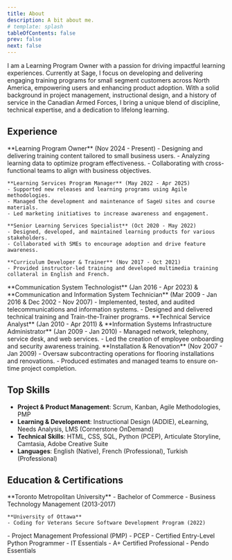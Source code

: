 ```yaml
---
title: About
description: A bit about me.
# template: splash
tableOfContents: false
prev: false
next: false
---
```



I am a Learning Program Owner with a passion for driving impactful learning experiences. Currently at Sage, I focus on developing and delivering engaging training programs for small segment customers across North America, empowering users and enhancing product adoption. With a solid background in project management, instructional design, and a history of service in the Canadian Armed Forces, I bring a unique blend of discipline, technical expertise, and a dedication to lifelong learning.

## Experience

<Card title="Learning ProgSage Software" icon="briefcase">
	**Learning Program Owner** (Nov 2024 - Present)
	- Designing and delivering training content tailored to small business users.
	- Analyzing learning data to optimize program effectiveness.
	- Collaborating with cross-functional teams to align with business objectives.

	**Learning Services Program Manager** (May 2022 - Apr 2025)
	- Supported new releases and learning programs using Agile methodologies.
	- Managed the development and maintenance of SageU sites and course materials.
	- Led marketing initiatives to increase awareness and engagement.

	**Senior Learning Services Specialist** (Oct 2020 - May 2022)
	- Designed, developed, and maintained learning products for various stakeholders.
	- Collaborated with SMEs to encourage adoption and drive feature awareness.

	**Curriculum Developer & Trainer** (Nov 2017 - Oct 2021)
	- Provided instructor-led training and developed multimedia training collateral in English and French.
</Card>
<Card title="Canadian Armed Forces" icon="briefcase">
	**Communication System Technologist** (Jan 2016 - Apr 2023) & **Communication and Information System Technician** (Mar 2009 - Jan 2016 & Dec 2002 - Nov 2007)
	- Implemented, tested, and audited telecommunications and information systems.
	- Designed and delivered technical training and Train-the-Trainer programs.
</Card>
<Card title="Alberta Innovates" icon="briefcase">
	**Technical Service Analyst** (Jan 2010 - Apr 2011) & **Information Systems Infrastructure Administrator** (Jan 2009 - Jan 2010)
	- Managed network, telephony, service desk, and web services.
	- Led the creation of employee onboarding and security awareness training.
</Card>
<Card title="Arikan Construction" icon="briefcase">
	**Installation & Renovation** (Nov 2007 - Jan 2009)
	- Oversaw subcontracting operations for flooring installations and renovations.
	- Produced estimates and managed teams to ensure on-time project completion.
</Card>

## Top Skills

- **Project & Product Management**: Scrum, Kanban, Agile Methodologies, PMP
- **Learning & Development**: Instructional Design (ADDIE), eLearning, Needs Analysis, LMS (Cornerstone OnDemand)
- **Technical Skills**: HTML, CSS, SQL, Python (PCEP), Articulate Storyline, Camtasia, Adobe Creative Suite
- **Languages**: English (Native), French (Professional), Turkish (Professional)

## Education & Certifications

<Card title="Education" icon="school">
	**Toronto Metropolitan University**
	- Bachelor of Commerce - Business Technology Management (2013-2017)

	**University of Ottawa**
	- Coding for Veterans Secure Software Development Program (2022)
</Card>
<Card title="Certifications" icon="star">
	- Project Management Professional (PMP)
	- PCEP - Certified Entry-Level Python Programmer
	- IT Essentials
	- A+ Certified Professional
	- Pendo Essentials
</Card>
